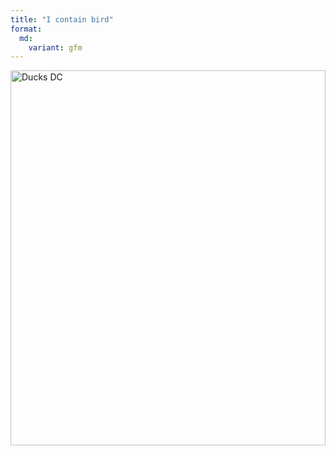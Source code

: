 ```yaml
---
title: "I contain bird"
format:
  md:
    variant: gfm
---
```


<img src="/assets/posts/ducks_dc.jpeg" alt="Ducks DC" width="100%" height="600px">